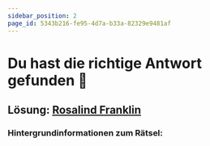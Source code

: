 ```yaml
---
sidebar_position: 2
page_id: 5343b216-fe95-4d7a-b33a-82329e9481af
---
```


# Du hast die richtige Antwort gefunden 🥳

## Lösung: <u>Rosalind Franklin</u>

### Hintergrundinformationen zum Rätsel: